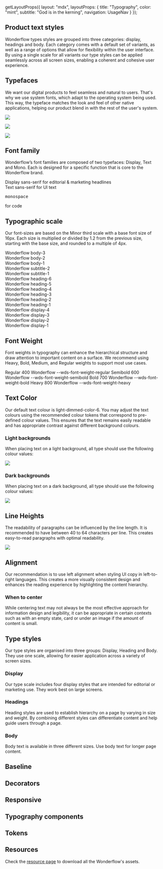 
  getLayoutProps({
    layout: "mdx",
    layoutProps: {
      title: "Typography",
      color: "mint",
      subtitle: "God is in the kerning",
      navigation: UsageNav
    }
  });

## Product text styles

Wonderflow types styles are grouped into three categories: display, headings and body. Each category comes with a default set of
variants, as well as a range of options that allow for flexibility within the user interface. By using a single scale for all variants our type styles can be applied seamlessly across all screen sizes, enabling a coherent and cohesive user experience.

## Typefaces

We want our digital products to feel seamless and natural to users. That's why we use system fonts, which adapt to the operating system being used. This way, the typeface matches the look and feel of other native applications, helping our product blend in with the rest of the user's system.

![](https://figmage.com/images/npjFAs5wvEnUwoJhW9ilk.png)

![](https://figmage.com/images/FDbRo-H9dybKLspVVdUUi.png)

![](https://figmage.com/images/mrFn4W84oJ_DfHI_RXT72.png)

## Font family
Wonderflow’s font families are composed of two typefaces: Display, Text and Mono. Each is designed for a specific function that is core to the Wonderflow brand.

<LiveArea hAlign="start" direction="column" rowGap={32}>
  <Stack rowGap={24}>
    <div>
    <Text variant="display-4">Display sans-serif</Text>
    <Text variant="body-3">for editorial & marketing  headlines</Text>
    </div>
    <div>
    <Text variant="heading-3">Text sans-serif </Text>
    <Text variant="body-3">for UI text</Text>
    </div>
    <div>
    <Text><pre>monospace</pre></Text>
    <Text variant="body-3">for code</Text>
    </div>
  </Stack>
</LiveArea>

## Typographic scale

Our font-sizes are based on the Minor third scale with a base font size of 16px. Each size is multiplied or divided by 1.2 from the previous size, starting with the base size, and rounded to a multiple of 4px.


<LiveArea hAlign="start" direction="column" rowGap={16}>
    <div>
      <Text variant="body-3">Wonderflow</Text>
      <Text variant="body-3">body-3</Text>
    </div>
    <div>
      <Text variant="body-2">Wonderflow</Text>
      <Text variant="body-3">body-2</Text>
    </div>
    <div>
      <Text variant="body-1">Wonderflow</Text>
      <Text variant="body-3">body-1</Text>
    </div>
    <div>
      <Text variant="subtitle-2">Wonderflow</Text>
      <Text variant="body-3">subtitle-2</Text>
    </div>
    <div>
      <Text variant="subtitle-1">Wonderflow</Text>
      <Text variant="body-3">subtitle-1</Text>
    </div>
    <div>
      <Text variant="heading-6">Wonderflow</Text>
      <Text variant="body-3">heading-6</Text>
    </div>
    <div>
      <Text variant="heading-5">Wonderflow</Text>
      <Text variant="body-3">heading-5</Text>
    </div>
    <div>
      <Text variant="heading-4">Wonderflow</Text>
      <Text variant="body-3">heading-4</Text>
    </div>
    <div>
      <Text variant="heading-3">Wonderflow</Text>
      <Text variant="body-3">heading-3</Text>
    </div>
    <div>
      <Text variant="heading-2">Wonderflow</Text>
      <Text variant="body-3">heading-2</Text>
    </div>
    <div>
      <Text variant="heading-1">Wonderflow</Text>
      <Text variant="body-3">heading-1</Text>
    </div>
    <div>
      <Text variant="display-4">Wonderflow</Text>
      <Text variant="body-3">display-4</Text>
    </div>
    <div>
      <Text variant="display-3">Wonderflow</Text>
      <Text variant="body-3">display-3</Text>
    </div>
    <div>
      <Text variant="display-2">Wonderflow</Text>
      <Text variant="body-3">display-2</Text>
    </div>
    <div>
      <Text variant="display-1">Wonderflow</Text>
      <Text variant="body-3">display-1</Text>
    </div>
</LiveArea>

## Font Weight

Font weights in typography can enhance the hierarchical structure and draw attention to important content on a surface. We recommend
using Heavy, Bold, Medium, and Regular weights to support most use cases.

<LiveArea hAlign="start" direction="column" rowGap={24}>
  <Stack rowGap={4}>
    <Grid columns="3" filling={false}>
      <Text style={{fontWeight: '400'}}>Regular</Text>
      <Text style={{fontWeight: '400'}}>400</Text>
      <Text style={{fontWeight: '400'}}>Wonderflow</Text>
    </Grid>
    <Text variant="body-3">--wds-font-weight-regular</Text>
  </Stack>

  <Stack rowGap={4}>
    <Grid columns="3" filling={false}>
      <Text style={{fontWeight: '600'}}>Semibold</Text>
      <Text style={{fontWeight: '600'}}>600</Text>
      <Text style={{fontWeight: '600'}}>Wonderflow</Text>
    </Grid>
    <Text variant="body-3">--wds-font-weight-semibold</Text>
  </Stack>

  <Stack rowGap={4}>
    <Grid columns="3" filling={false}>
      <Text style={{fontWeight: '700'}}>Bold</Text>
      <Text style={{fontWeight: '700'}}>700</Text>
      <Text style={{fontWeight: '700'}}>Wonderflow</Text>
    </Grid>
    <Text variant="body-3">--wds-font-weight-bold</Text>
  </Stack>

  <Stack rowGap={4}>
    <Grid columns="3" filling={false}>
      <Text style={{fontWeight: '800'}}>Heavy</Text>
      <Text style={{fontWeight: '800'}}>800</Text>
      <Text style={{fontWeight: '800'}}>Wonderflow</Text>
    </Grid>
    <Text variant="body-3">--wds-font-weight-heavy</Text>
  </Stack>
</LiveArea>


## Text Color

Our default text colour is light-dimmed-color-6. You may adjust the text colours using the recommended colour tokens that correspond to pre-defined colour values. This ensures that the text remains easily readable and has appropriate contrast against different background colours.

### Light backgrounds
When placing text on a light background, all type should use the following colour values:

![](https://figmage.com/images/xtpuowGyaKVZkjEEyg5eR.png)

### Dark backgrounds
When placing text on a dark background, all type should use the following colour values:

![](https://figmage.com/images/Jsup6oSbL3UvGiJpeZUA7.png)

## Line Heights

The readability of paragraphs can be influenced by the line length. It is recommended to have between 40 to 64 characters per line. This creates easy-to-read paragraphs with optimal readability.

![](https://figmage.com/images/-MaVd5wQNsTwtjHd22udc.png)

## Alignment

Our recommendation is to use left alignment when styling UI copy in left-to-right languages. This creates a more visually consistent design and enhances the reading experience by highlighting the content hierarchy.

### When to center

While centering text may not always be the most effective approach for information design and legibility, it can be appropriate in certain contexts such as with an empty state, card or under an image if the amount of content is small.

## Type styles

Our type styles are organised into three groups: Display, Heading and Body. They use one scale, allowing for easier application across a variety of screen sizes.

### Display

Our type scale includes four display styles that are intended for editorial or marketing use. They work best on large screens.

### Headings
Heading styles are used to establish hierarchy on a page by varying in size and weight. By combining different styles can differentiate content and help guide users through a page.

### Body

Body text is available in three different sizes. Use body text for longer page content.

## Baseline

## Decorators

## Responsive

## Typography components

## Tokens

<Table
  columns={[
    {
      Header: 'Token',
      accessor: 'token',
      isCollapsed: true,
      align: 'center'
    },
    {
      Header: 'CSS Property',
      accessor: 'property',
      isCollapsed: true,
      align: 'center'
    },
    {
      Header: 'Value',
      accessor: 'value',
      isCollapsed: true,
      align: 'center'
    }
  ]}
  data={[
    {
      token: '--wds-font-size-12',
      property: 'font-size',
      value: '12px/0.75rem'
    },
    {
      token: '--wds-font-size-14',
      property: 'font-size',
      value: '14px/0.875rem'
    },
    {
      token: '--wds-font-size-16',
      property: 'font-size',
      value: '16px/1rem'
    },
    {
      token: '--wds-font-size-20',
      property: 'font-size',
      value: '20px/1.25rem'
    },
    {
      token: '--wds-font-size-24',
      property: 'font-size',
      value: '24px/1.5rem'
    },
    {
      token: '--wds-font-size-28',
      property: 'font-size',
      value: '28px/1.75rem'
    },
    {
      token: '--wds-font-size-32',
      property: 'font-size',
      value: '32px/2rem'
    },
    {
      token: '--wds-font-size-40',
      property: 'font-size',
      value: '40px/2.5rem'
    },
    {
      token: '--wds-font-size-48',
      property: 'font-size',
      value: '48px/3rem'
    },
    {
      token: '--wds-font-size-56',
      property: 'font-size',
      value: '56px/3.5rem'
    },
    {
      token: '--wds-font-size-68',
      property: 'font-size',
      value: '68px/4rem'
    },
    {
      token: '--wds-font-size-80',
      property: 'font-size',
      value: '80px/5rem'
    },
    {
      token: '--wds-font-size-96',
      property: 'font-size',
      value: '96px/6rem'
    },
  ]}
/>



## Resources

Check the [resource page][resources] to download all the Wonderflow's assets.


[resources]: /get-started/resources
